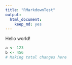 ```yaml
---
title: "RMarkdownTest"
output: 
  html_document: 
    keep_md: yes
---
```


Hello world!

```r
a <- 123
b <- 456
# Making total changes here

```